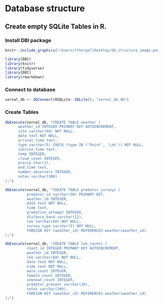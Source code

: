 # Database structure

## Create empty SQLite Tables in R.

### Install DBI package {-}

````r

knitr::include_graphics("/Users/tthorpe7/Desktop/db_structure_image.png")

````

````r

library(DBI)
library(knitr)
library(tidyverse)
library(DBI)
library(rmarkdown)

````

### Connect to database {-}

````r
vernal_db <- dbConnect(RSQLite::SQLite(), "vernal_db.db")

````

### Create Tables {-}

````r
dbExecute(vernal_db, "CREATE TABLE weather (
      weather_id INTEGER PRIMARY KEY AUTOINCREMENT,
      site varchar(60) NOT NULL,
      date text NOT NULL,
      arrival_time text,
      type varchar(5) CHECK (type IN ('Point', 'Lek')) NOT NULL,
      sunrise_time text,
      temp INTEGER,
      cloud_cover INTEGER,
      precip char(1),
      end_time text,
      number_observers INTEGER,
      notes varchar(300)
);")

dbExecute(vernal_db, "CREATE TABLE predator_surveys (
          predator_id varchar(30) PRIMARY KEY,
          weather_id INTEGER,
          date text NOT NULL,
          time text,
          predation_attempt INTEGER,
          distance_band varchar(12),
          lek varchar(60) NOT NULL,
          survey_type varchar(5) NOT NULL,
          FOREIGN KEY (weather_id) REFERENCES weather(weather_id)
);")

dbExecute(vernal_db, "CREATE TABLE lek_counts (
          count_id INTEGER PRIMARY KEY AUTOINCREMENT,
          weather_id INTEGER,
          lek varchar(60) NOT NULL,
          date text NOT NULL,
          time text NOT NULL,
          male_count INTEGER,
          female_count INTEGER,
          unknown_count INTEGER,
          predator_present varchar(20),
          notes varchar(300),
          FOREIGN KEY (weather_id) REFERENCES weather(weather_id)
);")

````

